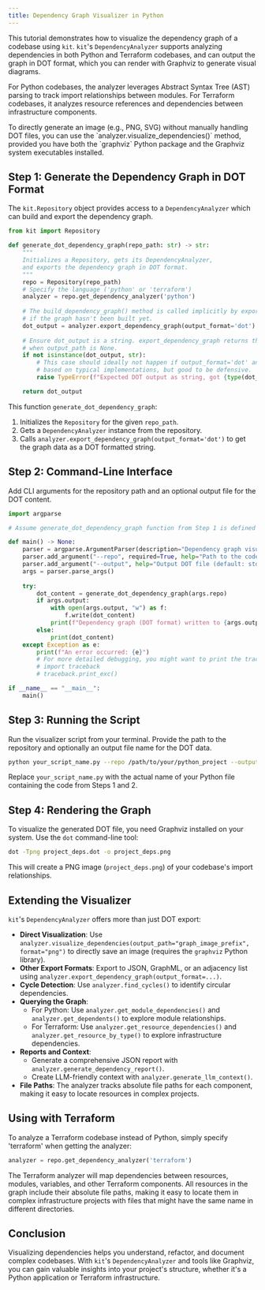 ```yaml
---
title: Dependency Graph Visualizer in Python
---
```



This tutorial demonstrates how to visualize the dependency graph of a codebase using `kit`. `kit`'s `DependencyAnalyzer` supports analyzing dependencies in both Python and Terraform codebases, and can output the graph in DOT format, which you can render with Graphviz to generate visual diagrams.

For Python codebases, the analyzer leverages Abstract Syntax Tree (AST) parsing to track import relationships between modules. For Terraform codebases, it analyzes resource references and dependencies between infrastructure components.

<Aside type="note">
  To directly generate an image (e.g., PNG, SVG) without manually handling DOT files, you can use the `analyzer.visualize_dependencies()` method, provided you have both the `graphviz` Python package and the Graphviz system executables installed.
</Aside>

## Step 1: Generate the Dependency Graph in DOT Format

The `kit.Repository` object provides access to a `DependencyAnalyzer` which can build and export the dependency graph.

```python
from kit import Repository

def generate_dot_dependency_graph(repo_path: str) -> str:
    """
    Initializes a Repository, gets its DependencyAnalyzer,
    and exports the dependency graph in DOT format.
    """
    repo = Repository(repo_path)
    # Specify the language ('python' or 'terraform')
    analyzer = repo.get_dependency_analyzer('python')
    
    # The build_dependency_graph() method is called implicitly by export_dependency_graph
    # if the graph hasn't been built yet.
    dot_output = analyzer.export_dependency_graph(output_format='dot')
    
    # Ensure dot_output is a string. export_dependency_graph returns the content 
    # when output_path is None.
    if not isinstance(dot_output, str):
        # This case should ideally not happen if output_format='dot' and output_path=None
        # based on typical implementations, but good to be defensive.
        raise TypeError(f"Expected DOT output as string, got {type(dot_output)}")

    return dot_output
```

This function `generate_dot_dependency_graph`:
1. Initializes the `Repository` for the given `repo_path`.
2. Gets a `DependencyAnalyzer` instance from the repository.
3. Calls `analyzer.export_dependency_graph(output_format='dot')` to get the graph data as a DOT formatted string.

## Step 2: Command-Line Interface

Add CLI arguments for the repository path and an optional output file for the DOT content.

```python
import argparse

# Assume generate_dot_dependency_graph function from Step 1 is defined above

def main() -> None:
    parser = argparse.ArgumentParser(description="Dependency graph visualizer using kit.")
    parser.add_argument("--repo", required=True, help="Path to the code repository")
    parser.add_argument("--output", help="Output DOT file (default: stdout)")
    args = parser.parse_args()
    
    try:
        dot_content = generate_dot_dependency_graph(args.repo)
        if args.output:
            with open(args.output, "w") as f:
                f.write(dot_content)
            print(f"Dependency graph (DOT format) written to {args.output}")
        else:
            print(dot_content)
    except Exception as e:
        print(f"An error occurred: {e}")
        # For more detailed debugging, you might want to print the traceback
        # import traceback
        # traceback.print_exc()

if __name__ == "__main__":
    main()
```

## Step 3: Running the Script

Run the visualizer script from your terminal. Provide the path to the repository and optionally an output file name for the DOT data.

```sh
python your_script_name.py --repo /path/to/your/python_project --output project_deps.dot
```

Replace `your_script_name.py` with the actual name of your Python file containing the code from Steps 1 and 2.

## Step 4: Rendering the Graph

To visualize the generated DOT file, you need Graphviz installed on your system. Use the `dot` command-line tool:

```sh
dot -Tpng project_deps.dot -o project_deps.png
```

This will create a PNG image (`project_deps.png`) of your codebase's import relationships.

## Extending the Visualizer

`kit`'s `DependencyAnalyzer` offers more than just DOT export:

- **Direct Visualization**: Use `analyzer.visualize_dependencies(output_path="graph_image_prefix", format="png")` to directly save an image (requires the `graphviz` Python library).
- **Other Export Formats**: Export to JSON, GraphML, or an adjacency list using `analyzer.export_dependency_graph(output_format=...)`.
- **Cycle Detection**: Use `analyzer.find_cycles()` to identify circular dependencies.
- **Querying the Graph**: 
  - For Python: Use `analyzer.get_module_dependencies()` and `analyzer.get_dependents()` to explore module relationships.
  - For Terraform: Use `analyzer.get_resource_dependencies()` and `analyzer.get_resource_by_type()` to explore infrastructure dependencies.
- **Reports and Context**: 
  - Generate a comprehensive JSON report with `analyzer.generate_dependency_report()`.
  - Create LLM-friendly context with `analyzer.generate_llm_context()`.
- **File Paths**: The analyzer tracks absolute file paths for each component, making it easy to locate resources in complex projects.

## Using with Terraform

To analyze a Terraform codebase instead of Python, simply specify 'terraform' when getting the analyzer:

```python
analyzer = repo.get_dependency_analyzer('terraform')
```

The Terraform analyzer will map dependencies between resources, modules, variables, and other Terraform components. All resources in the graph include their absolute file paths, making it easy to locate them in complex infrastructure projects with files that might have the same name in different directories.

## Conclusion

Visualizing dependencies helps you understand, refactor, and document complex codebases. With `kit`'s `DependencyAnalyzer` and tools like Graphviz, you can gain valuable insights into your project's structure, whether it's a Python application or Terraform infrastructure.
